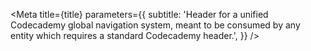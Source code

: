 

<Meta
  title={title}
  parameters={{
    subtitle:
      'Header for a unified Codecademy global navigation system, meant to be consumed by any entity which requires a standard Codecademy header.',
  }}
/>

<TableOfContents />
